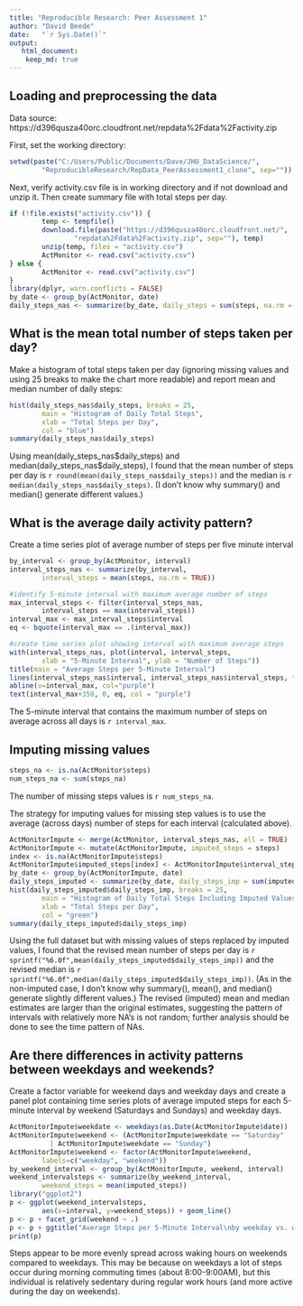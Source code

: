 ```yaml
---
title: "Reproducible Research: Peer Assessment 1"
author: "David Beede"
date:   "`r Sys.Date()`"
output: 
   html_document:
    keep_md: true
---
```



## Loading and preprocessing the data
Data source: https://d396qusza40orc.cloudfront.net/repdata%2Fdata%2Factivity.zip

First, set the working directory:

```r
setwd(paste("C:/Users/Public/Documents/Dave/JHU_DataScience/",
        "ReproducibleResearch/RepData_PeerAssessment1_clone", sep=""))
```

Next, verify activity.csv file is in working directory and if not 
download and unzip it.  Then create summary file with total steps per day.

```r
if (!file.exists("activity.csv")) {
        temp <- tempfile()
        download.file(paste("https://d396qusza40orc.cloudfront.net/",
                "repdata%2Fdata%2Factivity.zip", sep=""), temp)
        unzip(temp, files = "activity.csv")
        ActMonitor <- read.csv("activity.csv")
} else {
        ActMonitor <- read.csv("activity.csv")
}
library(dplyr, warn.conflicts = FALSE)
by_date <- group_by(ActMonitor, date)
daily_steps_nas <- summarize(by_date, daily_steps = sum(steps, na.rm = TRUE))
```

## What is the mean total number of steps taken per day?
Make a histogram of total steps taken per day (ignoring missing values and
using 25 breaks to make the chart more readable)
and report mean and median number of daily steps:
```r
hist(daily_steps_nas$daily_steps, breaks = 25, 
        main = "Histogram of Daily Total Steps",
        xlab = "Total Steps per Day",
        col = "blue")
summary(daily_steps_nas$daily_steps)
```

Using mean(daily_steps_nas&#36;daily_steps) and 
median(daily_steps_nas&#36;daily_steps), I found that the mean number of 
steps per day is `r round(mean(daily_steps_nas$daily_steps))`
and the median is `r median(daily_steps_nas$daily_steps)`.  (I don't know why 
summary() and median() generate different values.)

## What is the average daily activity pattern?
Create a time series plot of average number of steps per five minute interval
```r
by_interval <- group_by(ActMonitor, interval)
interval_steps_nas <- summarize(by_interval, 
        interval_steps = mean(steps, na.rm = TRUE))

#identify 5-minute interval with maximum average number of steps
max_interval_steps <- filter(interval_steps_nas, 
        interval_steps == max(interval_steps))
interval_max <- max_interval_steps$interval
eq <- bquote(interval_max == .(interval_max))

#create time series plot showing interval with maximum average steps
with(interval_steps_nas, plot(interval, interval_steps, 
        xlab = "5-Minute Interval", ylab = "Number of Steps"))
title(main = "Average Steps per 5-Minute Interval")
lines(interval_steps_nas$interval, interval_steps_nas$interval_steps, type="l")
abline(v=interval_max, col="purple")
text(interval_max+350, 0, eq, col = "purple")

```

The 5-minute interval that contains the maximum number of steps on average
across all days is `r interval_max`.

## Imputing missing values
```r
steps_na <- is.na(ActMonitor$steps)
num_steps_na <- sum(steps_na)
```
The number of missing steps values is `r num_steps_na`.

The strategy for imputing values for missing step values is to use the average 
(across days) number of steps for each interval (calculated above).  
```r
ActMonitorImpute <- merge(ActMonitor, interval_steps_nas, all = TRUE)
ActMonitorImpute <- mutate(ActMonitorImpute, imputed_steps = steps)
index <- is.na(ActMonitorImpute$steps)
ActMonitorImpute$imputed_steps[index] <- ActMonitorImpute$interval_steps[index]
by_date <- group_by(ActMonitorImpute, date)
daily_steps_imputed <- summarize(by_date, daily_steps_imp = sum(imputed_steps))
hist(daily_steps_imputed$daily_steps_imp, breaks = 25, 
        main = "Histogram of Daily Total Steps Including Imputed Values",
        xlab = "Total Steps per Day",
        col = "green")
summary(daily_steps_imputed$daily_steps_imp)
```

Using the full dataset but with missing values of steps replaced by 
imputed values, I found that the revised mean number of steps per day is 
`r sprintf("%6.0f",mean(daily_steps_imputed$daily_steps_imp))` 
and the revised median is 
`r sprintf("%6.0f",median(daily_steps_imputed$daily_steps_imp))`. (As in the 
non-imputed case, I don't know why summary(), mean(), and median() generate 
slightly different values.)  The revised (imputed) mean and median estimates 
are larger than the original estimates, suggesting the pattern of intervals 
with relatively more NA's is not random; further analysis should be done to see 
the time pattern of NAs.

## Are there differences in activity patterns between weekdays and weekends?
Create a factor variable for weekend days and weekday days and create a panel plot
containing time series plots of average imputed steps for each 5-minute interval
by weekend (Saturdays and Sundays) and weekday days.
```r
ActMonitorImpute$weekdate <- weekdays(as.Date(ActMonitorImpute$date))
ActMonitorImpute$weekend <- (ActMonitorImpute$weekdate == "Saturday" 
          | ActMonitorImpute$weekdate == "Sunday")
ActMonitorImpute$weekend <- factor(ActMonitorImpute$weekend, 
        labels=c("weekday", "weekend"))
by_weekend_interval <- group_by(ActMonitorImpute, weekend, interval)
weekend_intervalsteps <- summarize(by_weekend_interval, 
        weekend_steps = mean(imputed_steps))
library("ggplot2")
p <- ggplot(weekend_intervalsteps, 
        aes(x=interval, y=weekend_steps)) + geom_line()
p <- p + facet_grid(weekend ~ .)
p <- p + ggtitle("Average Steps per 5-Minute Interval\nby weekday vs. weekend")
print(p)

```

Steps appear to be more evenly spread across waking hours on weekends compared
to weekdays.  This may be because on weekdays a lot of steps occur during 
morning commuting times (about 8:00-9:00AM), but this individual is relatively 
sedentary during regular work hours (and more active during the day on 
weekends).
